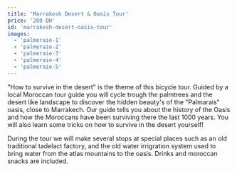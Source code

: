 ```yaml
---
title: 'Marrakesh Desert & Oasis Tour'
price: '280 DH'
id: 'marrakesh-desert-oasis-tour'
images:
  - 'palmeraie-1'
  - 'palmeraie-2'
  - 'palmeraie-3'
  - 'palmeraie-4'
  - 'palmeraie-5'
---
```


"How to survive in the desert" is the theme of this bicycle tour. Guided by a local Moroccan tour guide you will cycle trough the palmtrees and the desert like landscape to discover the hidden beauty's of the "Palmarais" oasis, close to Marrakech. Our guide tells you about the history of the Oasis and how the Moroccans have been surviving there the last 1000 years. You will also learn some tricks on how to survive in the desert yourself!

During the tour we will make several stops at special places such as an old traditional tadelact factory, and the old water irrigration system used to bring water from the atlas mountains to the oasis. Drinks and moroccan snacks are included.
